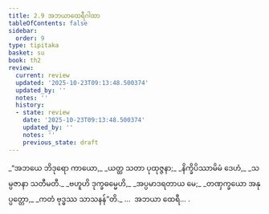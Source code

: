 ```yaml
---
title: 2.9 အဘယာထေရီဂါထာ
tableOfContents: false
sidebar:
  order: 9
type: tipitaka
basket: su
book: th2
review:
  current: review
  updated: '2025-10-23T09:13:48.500374'
  updated_by: ''
  notes: ''
  history:
  - state: review
    date: '2025-10-23T09:13:48.500374'
    updated_by: ''
    notes: ''
    previous_state: draft
---
```



<ReviewStatus review={frontmatter.review} showDetails={true} />

<HypothesisAnnotation frontmatter={frontmatter} />

<DynamicBreadcrumb />

<Division number="35" book="th2" e="ch" v="19" p="383">

<Paragraph number="63" type="verses" book="th2">
_“အဘယေ ဘိဒုရော ကာယော,_  
_ယတ္ထ သတာ ပုထုဇ္ဇနာ;_  
_နိက္ခိပိဿာမိမံ ဒေဟံ,_  
_သမ္ပဇာနာ သတီမတီ._  

</Paragraph>

</Division>
<Division number="36" book="th2" e="ch" v="19" p="383">

<Paragraph number="64" type="verses" book="th2">
_ဗဟူဟိ ဒုက္ခဓမ္မေဟိ,_  
_အပ္ပမာဒရတာယ မေ;_  
_တဏှက္ခယော အနုပ္ပတ္တော,_  
_ကတံ ဗုဒ္ဓဿ သာသနန်”တိ._  


</Paragraph>
</Division>

<Paragraph number="65" type="center" book="th2">
…  အဘယာ ထေရီ… .
</Paragraph>